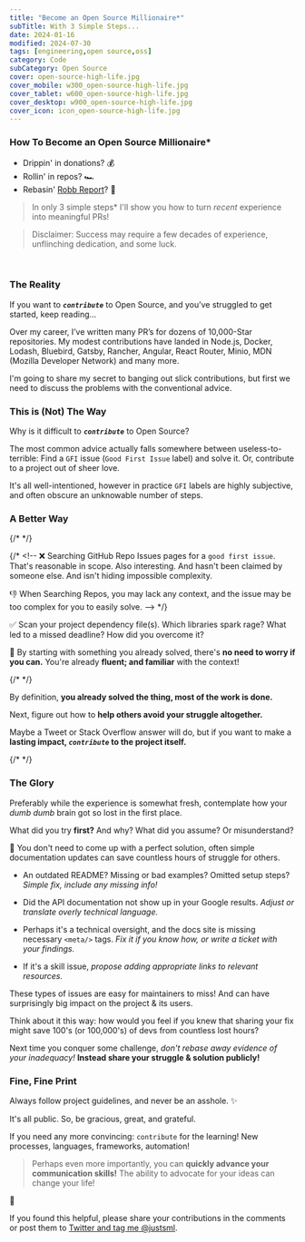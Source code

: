 ```yaml
---
title: "Become an Open Source Millionaire*"
subTitle: With 3 Simple Steps...
date: 2024-01-16
modified: 2024-07-30
tags: [engineering,open source,oss]
category: Code
subCategory: Open Source
cover: open-source-high-life.jpg
cover_mobile: w300_open-source-high-life.jpg
cover_tablet: w600_open-source-high-life.jpg
cover_desktop: w900_open-source-high-life.jpg
cover_icon: icon_open-source-high-life.jpg
---
```



### How To Become an Open Source Millionaire*

- Drippin' in donations? 💰
- Rollin' in repos? 🏎️
- Rebasin' [Robb Report](https://robbreport.com/)? 🤯

> In only 3 simple steps* I'll show you how to turn _recent_ experience into meaningful PRs!

> Disclaimer: Success may require a few decades of experience, unflinching dedication, and some luck.

<br />

### The Reality

If you want to **_`contribute`_** to Open Source, and you’ve struggled to get started, keep reading...

Over my career, I’ve written many PR’s for dozens of 10,000-Star repositories. My modest contributions have landed in Node.js, Docker, Lodash, Bluebird, Gatsby, Rancher, Angular, React Router, Minio, MDN (Mozilla Developer Network) and many more.

I'm going to share my secret to banging out slick contributions, but first we need to discuss the problems with the conventional advice.

### This is (Not) The Way

Why is it difficult to **_`contribute`_** to Open Source?

The most common advice actually falls somewhere between useless-to-terrible: Find a `GFI` issue (`Good First Issue` label) and solve it. Or, contribute to a project out of sheer love.

It's all well-intentioned, however in practice `GFI` labels are highly subjective, and often obscure an unknowable number of steps.

### A Better Way

{/* <!-- ❌ Don't look outward, look inward. --> */}

{/* <!-- ❌ Searching GitHub Repo Issues pages for a `good first issue`. That's reasonable in scope. Also interesting. And hasn't been claimed by someone else. And isn't hiding impossible complexity.

👎 When Searching Repos, you may lack any context, and the issue may be too complex for you to easily solve. --> */}

✅ Scan your project dependency file(s). Which libraries spark rage? What led to a missed deadline? How did you overcome it?

💪 By starting with something you already solved, there's **no need to worry if you can.** You're already **fluent; and familiar** with the context!

{/* <!-- The Struggle is the Way: Every project or library you’ve ever struggled with could become an "easy" contribution! --> */}

By definition, **you already solved the thing, most of the work is done.**

Next, figure out how to **help others avoid your struggle altogether.**

Maybe a Tweet or Stack Overflow answer will do, but if you want to make a **lasting impact, _`contribute`_ to the project itself.**

{/* <!-- However, if you want the glory that lives forever: help others avoid your struggle in the first place. --> */}

### The Glory

Preferably while the experience is somewhat fresh, contemplate how your _dumb dumb_ brain got so lost in the first place.

What did you try **first?** And why? What did you assume? Or misunderstand?

💪 You don't need to come up with a perfect solution, often simple documentation updates can save countless hours of struggle for others.

- An outdated README? Missing or bad examples? Omitted setup steps? _Simple fix, include any missing info!_

- Did the API documentation not show up in your Google results. _Adjust or translate overly technical language._

- Perhaps it's a technical oversight, and the docs site is missing necessary `<meta/>` tags. _Fix it if you know how, or write a ticket with your findings._

- If it's a skill issue, _propose adding appropriate links to relevant resources._

These types of issues are easy for maintainers to miss! And can have surprisingly big impact on the project & its users.

Think about it this way: how would you feel if you knew that sharing your fix might save 100's (or 100,000's) of devs from countless lost hours?

Next time you conquer some challenge, _don't rebase away evidence of your inadequacy!_
**Instead share your struggle & solution publicly!**

### Fine, Fine Print

Always follow project guidelines, and never be an asshole. ✨

It's all public. So, be gracious, great, and grateful.

If you need any more convincing: `contribute` for the learning! New processes, languages, frameworks, automation!

> Perhaps even more importantly, you can **quickly advance your communication skills!** The ability to advocate for your ideas can change your life!

🚀

If you found this helpful, please share your contributions in the comments or post them to [Twitter and tag me @justsml](https://twitter.com/justsml).

